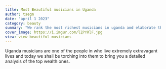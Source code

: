 ```yaml
---
title: Most Beautiful musicians in Uganda
author: tsegn
date: "april 1 2023"
category: beauty
summary: "We rank the most richest musicians in uganda and elaborate their wealth in greater length"
cover_image: https://i.imgur.com/lZPYRlF.jpg
view: view beautiful musicians
---
```


Uganda musicians are one of the people in who live extremely extravagant lives and today we shall be torching into them to bring you a detailed analysis of the top wealth ones.
